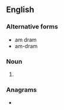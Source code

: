 ==English==
{{wikipedia}}

===Alternative forms===
* am dram
* am-dram

===Noun===
{{en-noun}}

# {{abbreviation of|[[amateur]] [[dramatics]]|lang=en}}

===Anagrams===
* {{anagrams|en|dammar}}